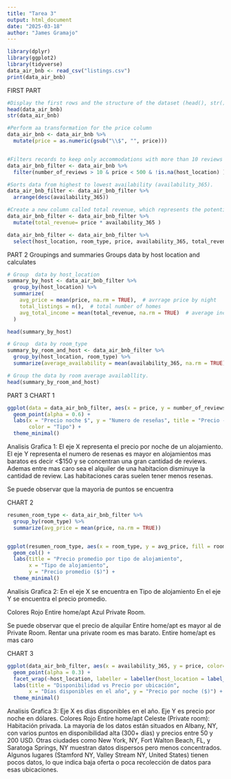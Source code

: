 ```yaml
---
title: "Tarea 3"
output: html_document
date: "2025-03-18"
author: "James Gramajo"
---
```



```r
library(dplyr)
library(ggplot2)
library(tidyverse)
data_air_bnb <- read_csv("listings.csv")
print(data_air_bnb)
```
FIRST PART
```r
#Display the first rows and the structure of the dataset (head(), str())
head(data_air_bnb)
str(data_air_bnb)

#Perform aa transformation for the price column
data_air_bnb <- data_air_bnb %>%
  mutate(price = as.numeric(gsub("\\$", "", price)))


#Filters records to keep only accommodations with more than 10 reviews and a price less than $500 per night. #Also, excludes missing valuesfor the host_location column.
data_air_bnb_filter <- data_air_bnb %>%
  filter(number_of_reviews > 10 & price < 500 & !is.na(host_location) )

#Sorts data from highest to lowest availability (availability_365).
data_air_bnb_filter <- data_air_bnb_filter %>%
  arrange(desc(availability_365))

#Create a new column called total revenue, which represents the potential revenue in a year (price * availability_365).
data_air_bnb_filter <- data_air_bnb_filter %>%
  mutate(total_revenue= price * availability_365 )

data_air_bnb_filter <- data_air_bnb_filter %>%
  select(host_location, room_type, price, availability_365, total_revenue, number_of_reviews)

```
PART 2
Groupings and summaries 
Groups data by host location and calculates
```r
# Group  data by host_location
summary_by_host <- data_air_bnb_filter %>%
  group_by(host_location) %>%
  summarize(
    avg_price = mean(price, na.rm = TRUE),  # avrrage price by night
    total_listings = n(),  # total number of homes
    avg_total_income = mean(total_revenue, na.rm = TRUE)  # average income
  )

head(summary_by_host)

# Group  data by room_type
summary_by_room_and_host <- data_air_bnb_filter %>%
  group_by(host_location, room_type) %>%
  summarize(average_availability = mean(availability_365, na.rm = TRUE)  )# average available

# Group the data by room average availabllity.
head(summary_by_room_and_host)
```
PART 3
CHART 1
```r
ggplot(data = data_air_bnb_filter, aes(x = price, y = number_of_reviews, color = room_type)) +
  geom_point(alpha = 0.6) +
  labs(x = "Precio noche $", y = "Numero de reseñas", title = "Precio - Número de Reseñas",
       color = "Tipo") +
  theme_minimal()
```
Analisis Grafica 1:
El eje X representa el precio por noche de un alojamiento.
El eje Y representa el numero de resenas es mayor en alojamientos mas baratos es decir <$150 y se concentran una gran cantidad de reviews.
Ademas entre mas caro sea el alquiler de una habitacion disminuye la cantidad de review.
Las habitaciones caras suelen tener menos resenas.

Se puede observar que la mayoria de puntos se encuentra 

CHART 2
```r
resumen_room_type <- data_air_bnb_filter %>%
  group_by(room_type) %>%
  summarize(avg_price = mean(price, na.rm = TRUE))


ggplot(resumen_room_type, aes(x = room_type, y = avg_price, fill = room_type)) +
  geom_col() +
  labs(title = "Precio promedio por tipo de alojamiento",
       x = "Tipo de alojamiento",
       y = "Precio promedio ($)") +
  theme_minimal()

```
Analisis Grafica 2:
En el eje X se encuentra en Tipo de alojamiento
En el eje Y se encuentra el precio promedio.

Colores
Rojo Entire home/apt 
Azul Private Room.

Se puede observar que el precio de alquilar Entire home/apt es mayor al de Private Room.
Rentar una private room es mas barato.
Entire home/apt es mas caro

CHART 3
```r

ggplot(data_air_bnb_filter, aes(x = availability_365, y = price, color= room_type)) +
  geom_point(alpha = 0.3) +
  facet_wrap(~host_location, labeller = labeller(host_location = label_wrap_gen(width = 15))) +
  labs(title = "Disponibilidad vs Precio por ubicación",
       x = "Días disponibles en el año", y = "Precio por noche ($)") +
  theme_minimal()

```
Analisis Grafica 3:
Eje X es dias disponibles en el año.
Eje Y es precio por noche en dólares.
Colores
Rojo Entire home/apt 
Celeste (Private room): Habitación privada.
La mayoría de los datos están situados en Albany, NY, con varios puntos en disponibilidad alta (300+ días) y precios entre 50 y 200 USD.
Otras ciudades como New York, NY, Fort Walton Beach, FL, y Saratoga Springs, NY muestran datos dispersos pero menos concentrados.
Algunos lugares (Stamford NY, Valley Stream NY, United States) tienen pocos datos, lo que indica baja oferta o poca recolección de datos para esas ubicaciones.
